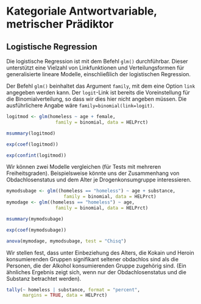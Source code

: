 # Kategoriale Antwortvariable, metrischer Prädiktor

## Logistische Regression
Die logistische Regression ist mit dem Befehl `glm()` durchführbar. Dieser unterstützt eine Vielzahl von Linkfunktionen und Verteilungsformen für generalisierte lineare Modelle, einschließlich der logistischen Regression.

:::{.hinweis data-latex="{hinweis}"}
Der Befehl `glm()` beinhaltet das Argument `family`, mit dem eine Option `link` angegeben werden kann.  Der `logit`-Link ist bereits die Voreinstellung für die Binomialverteilung, so dass wir dies hier nicht angeben müssen. Die ausführlichere Angabe wäre `family=binomial(link=logit)`.
:::

```r
logitmod <- glm(homeless ~ age + female, 
                  family = binomial, data = HELPrct)

msummary(logitmod)

exp(coef(logitmod))

exp(confint(logitmod))
```

Wir können zwei Modelle vergleichen (für Tests mit mehreren Freiheitsgraden). Beispielsweise könnte uns der Zusammenhang von Obdachlosenstatus und dem Alter je Drogenkonsumgruppe interessieren.

```r
mymodsubage <- glm((homeless == "homeless") ~ age + substance, 
                     family = binomial, data = HELPrct)
mymodage <- glm((homeless == "homeless") ~ age, 
                  family = binomial, data = HELPrct)

msummary(mymodsubage)

exp(coef(mymodsubage))

anova(mymodage, mymodsubage, test = "Chisq")
```

Wir stellen fest, dass unter Einbeziehung des Alters, die Kokain und Heroin konsumierenden Gruppen signifikant seltener obdachlos sind als die Personen, die der Alkohol konsumierenden Gruppe zugehörig sind.
(Ein ähnliches Ergebnis zeigt sich, wenn nur der Obdachlosenstatus und die Substanz betrachtet werden).

```r
tally(~ homeless | substance, format = "percent", 
      margins = TRUE, data = HELPrct)
```

\index{exp()}
\index{family Option}
\index{glm()}
\index{Logistische Regression}